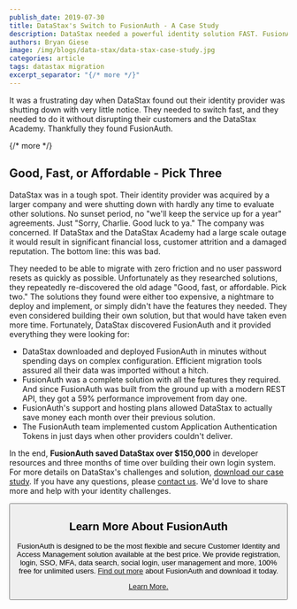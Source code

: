 ```yaml
---
publish_date: 2019-07-30 
title: DataStax's Switch to FusionAuth - A Case Study
description: DataStax needed a powerful identity solution FAST. FusionAuth was there to help.
authors: Bryan Giese
image: /img/blogs/data-stax/data-stax-case-study.jpg
categories: article
tags: datastax migration
excerpt_separator: "{/* more */}"
---
```


It was a frustrating day when DataStax found out their identity provider was shutting down with very little notice. They needed to switch fast, and they needed to do it without disrupting their customers and the DataStax Academy. Thankfully they found FusionAuth.

{/* more */}

## Good, Fast, or Affordable - Pick Three

DataStax was in a tough spot. Their identity provider was acquired by a larger company and were shutting down with hardly any time to evaluate other solutions. No sunset period, no "we'll keep the service up for a year" agreements. Just "Sorry, Charlie. Good luck to ya." The company was concerned. If DataStax and the DataStax Academy had a large scale outage it would result in significant financial loss, customer attrition and a damaged reputation. The bottom line: this was bad.

They needed to be able to migrate with zero friction and no user password resets as quickly as possible. Unfortunately as they researched solutions, they repeatedly re-discovered the old adage "Good, fast, or affordable. Pick two." The solutions they found were either too expensive, a nightmare to deploy and implement, or simply didn't have the features they needed. They even considered building their own solution, but that would have taken even more time. Fortunately, DataStax discovered FusionAuth and it provided everything they were looking for:
- DataStax downloaded and deployed FusionAuth in minutes without spending days on complex configuration. Efficient migration tools assured all their data was imported without a hitch.
- FusionAuth was a complete solution with all the features they required. And since FusionAuth was built from the ground up with a modern REST API, they got a 59% performance improvement from day one.
- FusionAuth's support and hosting plans allowed DataStax to actually save money each month over their previous solution.
- The FusionAuth team implemented custom Application Authentication Tokens in just days when other providers couldn't deliver.

In the end, **FusionAuth saved DataStax over $150,000** in developer resources and three months of time over building their own login system. For more details on DataStax's challenges and solution, [download our case study](/resources/datastax-case-study.pdf). If you have any questions, please [contact us](/contact). We'd love to share more and help with your identity challenges.

<Button href="/resources/datastax-case-study.pdf" label="Download the Case Study" />

## Learn More About FusionAuth

FusionAuth is designed to be the most flexible and secure Customer Identity and Access Management solution available at the best price. We provide registration, login, SSO, MFA, data search, social login, user management and more, 100% free for unlimited users. [Find out more](/ "FusionAuth Home") about FusionAuth and download it today.

[Learn More.](/)
